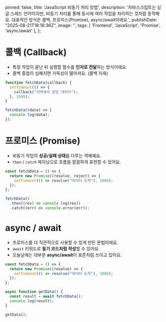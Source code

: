 
  pinned: false,
  title: 'JavaScript 비동기 처리 방법',
  description: '자바스크립트는 싱글 스레드 언어이지만, 비동기 처리를 통해 동시에 여러 작업을 처리하는 것처럼 동작해요. 대표적인 방식은 콜백, 프로미스(Promise), async/await이에요.',
  publishDate: "2025-08-21T18:16:36Z",
  image: '',
  tags: [
    'Frontend', 'JavaScript', 'Promise', 'async/await'
  ],
};

# 콜백 (Callback)
- 특정 작업이 끝난 뒤 실행할 함수를 **인자로 전달**하는 방식이에요.
- 콜백 중첩이 심해지면 가독성이 떨어져요. (콜백 지옥)

```js
function fetchData(callback) {
  setTimeout(() => {
    callback("서버에서 받은 데이터");
  }, 1000);
}

fetchData((data) => {
  console.log(data);
});
```

# 프로미스 (Promise)
- 비동기 작업의 **성공/실패 상태**를 다루는 객체예요.
- `then` / `catch` 체이닝으로 흐름을 깔끔하게 표현할 수 있어요.

```js
const fetchData = () => {
  return new Promise((resolve, reject) => {
    setTimeout(() => resolve("데이터 도착"), 1000);
  });
};

fetchData()
  .then((res) => console.log(res))
  .catch((err) => console.error(err));
```

# async / await
- 프로미스를 더 직관적으로 사용할 수 있게 만든 문법이에요.
- `await` 키워드로 **동기 코드처럼 작성**할 수 있어요.
- 오늘날에는 대부분 **async/await**이 표준처럼 쓰이고 있어요.

```js
const fetchData = () => {
  return new Promise((resolve) => {
    setTimeout(() => resolve("데이터 도착"), 1000);
  });
};

async function getData() {
  const result = await fetchData();
  console.log(result);
}

getData();
```